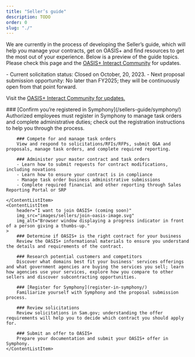 ```yaml
---
title: "Seller’s guide"
description: TODO
order: 0
slug: "./"
---
```



We are currently in the process of developing the Seller’s guide, which will help you manage your contracts, get on OASIS+ and find resources to get the most out of your experience. 
Below is a preview of the guide topics. Please check this page and the [OASIS+ Interact Community](https://buy.gsa.gov/interact/community/196/activity-feed) for updates.

<Alert heading="Upcoming dates and events">
- Current solicitation status: Closed on October, 20, 2023. 
- Next proposal submission opportunity: No later than FY2025; they will be continuously open from that point forward.

Visit the [OASIS+ Interact Community for updates.](https://buy.gsa.gov/interact/community/196/activity-feed)
</Alert>

<ContentList>
    <ContentListItem 
        header="I have an OASIS+ contract (coming soon)" 
        img_src="images/sellers/have-a-contract-image.svg"
        img_alt="Person standing amidst a series of charts and graphs."    
    >
        ### [Confirm you’re registered in Symphony](/sellers-guide/symphony/)  
        Authorized employees must register in Symphony to manage task orders and complete administrative duties; check out the registration instructions to help you through the process.

        ### Compete for and manage task orders
        View and respond to solicitations/RFIs/RFPs, submit Q&A and proposals, manage task orders, and complete required reporting.

        ### Administer your master contract and task orders  
        - Learn how to submit requests for contract modifications, including novations
        - Learn how to ensure your contract is in compliance
        - Manage task order business administrative submissions 
        - Complete required financial and other reporting through Sales Reporting Portal or SRP

    </ContentListItem>
    <ContentListItem 
        header="I want to join OASIS+ (coming soon)" 
        img_src="images/sellers/join-oasis-image.svg"
        img_alt="Browser window displaying a progress indicator in front of a person giving a thumbs-up."
    >
        ### Determine if OASIS+ is the right contract for your business  
        Review the OASIS+ informational materials to ensure you understand the details and requirements of the contract.

        ### Research potential customers and competitors  
        Discover what domains best fit your business' services offerings and what government agencies are buying the services you sell; learn how agencies use your services, explore how you compare to other sellers and discover subcontracting opportunities.

        ### [Register for Symphony](register-in-symphony/)  
        Familiarize yourself with Symphony and the proposal submission process. 

        ### Review solicitations    
        Review solicitations in Sam.gov; understanding the offer requirements will help you to decide which contract you should apply for.

        ### Submit an offer to OASIS+  
        Prepare your documentation and submit your OASIS+ offer in Symphony. 
    </ContentListItem>

</ContentList>

